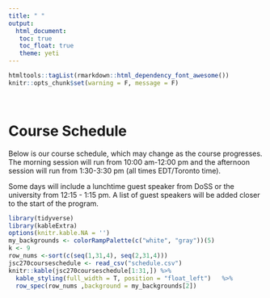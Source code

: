 ```yaml
---
title: " "
output: 
  html_document:
   toc: true
   toc_float: true
   theme: yeti
---
```


```r
htmltools::tagList(rmarkdown::html_dependency_font_awesome())
knitr::opts_chunk$set(warning = F, message = F)
```
<br>

# <span class="glyphicon glyphicon-calendar" aria-hidden="false"></span> Course Schedule
Below is our course schedule, which may change as the course progresses. The morning session will run from 10:00 am-12:00 pm and the afternoon session will run from 1:30-3:30 pm (all times EDT/Toronto time).

Some days will include a lunchtime guest speaker from DoSS or the university from 12:15 - 1:15 pm.  A list of guest speakers will be added closer to the start of the program.

```r
library(tidyverse)
library(kableExtra)
options(knitr.kable.NA = '')
my_backgrounds <- colorRampPalette(c("white", "gray"))(5)
k <- 9
row_nums <-sort(c(seq(1,31,4), seq(2,31,4)))
jsc270courseschedule <- read_csv("schedule.csv")
knitr::kable(jsc270courseschedule[1:31,]) %>%  
  kable_styling(full_width = T, position = "float_left")   %>%   
  row_spec(row_nums ,background = my_backgrounds[2]) 
```

<br>



